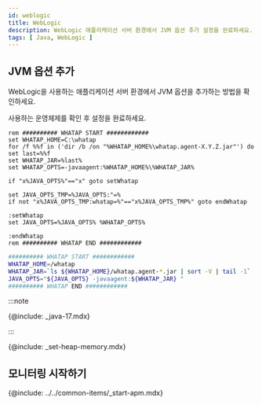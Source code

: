 ```yaml
---
id: weblogic
title: WebLogic
description: WebLogic 애플리케이션 서버 환경에서 JVM 옵션 추가 설정을 완료하세요.
tags: [ Java, WebLogic ]
---
```


## JVM 옵션 추가

WebLogic을 사용하는 애플리케이션 서버 환경에서 JVM 옵션을 추가하는 방법을 확인하세요. 

사용하는 운영체제를 확인 후 설정을 완료하세요.

<Tabs>
<TabItem value="windows" label="Windows" default>

```batch title="{WebLogic_Path}/user_projects/domains/{User_Domain}/bin/startWebLogic.bat"
rem ########## WHATAP START ############
set WHATAP_HOME=C:\whatap
for /f %%f in ('dir /b /on "%WHATAP_HOME%\whatap.agent-X.Y.Z.jar"') do set last=%%f
set WHATAP_JAR=%last%
set WHATAP_OPTS=-javaagent:%WHATAP_HOME%\%WHATAP_JAR%

if "x%JAVA_OPTS%"=="x" goto setWhatap

set JAVA_OPTS_TMP=%JAVA_OPTS:"=%
if not "x%JAVA_OPTS_TMP:whatap=%"=="x%JAVA_OPTS_TMP%" goto endWhatap

:setWhatap
set JAVA_OPTS=%JAVA_OPTS% %WHATAP_OPTS%

:endWhatap
rem ########## WHATAP END ############
```

</TabItem>
<TabItem value="mac" label="MAC">

```bash title="{WebLogic_Path}/user_projects/domains/{User_Domain}/bin/startWebLogic.sh"
########## WHATAP START ############
WHATAP_HOME=/whatap
WHATAP_JAR=`ls ${WHATAP_HOME}/whatap.agent-*.jar | sort -V | tail -1`
JAVA_OPTS="${JAVA_OPTS} -javaagent:${WHATAP_JAR} "
########## WHATAP END ############
```

</TabItem>
</Tabs>

:::note

{@include: _java-17.mdx} 

:::

{@include: _set-heap-memory.mdx} 

## 모니터링 시작하기

{@include: ../../common-items/_start-apm.mdx} 